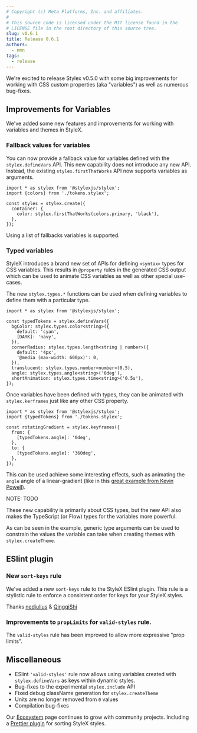 ```yaml
---
# Copyright (c) Meta Platforms, Inc. and affiliates.
#
# This source code is licensed under the MIT license found in the
# LICENSE file in the root directory of this source tree.
slug: v0.6.1
title: Release 0.6.1
authors: 
  - nmn
tags: 
  - release
---
```


We're excited to release Stylex v0.5.0 with some big improvements for working
with CSS custom properties (aka "variables") as well as numerous bug-fixes.

## Improvements for Variables

We've added some new features and improvements for working with variables
and themes in StyleX.

### Fallback values for variables

You can now provide a fallback value for variables defined with the `stylex.defineVars` API.
This new capability does not introduce any new API. Instead, the existing `stylex.firstThatWorks` API
now supports variables as arguments.

```tsx
import * as stylex from '@stylexjs/stylex';
import {colors} from './tokens.stylex';

const styles = stylex.create({
  container: {
    color: stylex.firstThatWorks(colors.primary, 'black'),
  },
});
```

Using a list of fallbacks variables is supported.

### Typed variables

StyleX introduces a brand new set of APIs for defining `<syntax>` types for CSS
variables. This results in `@property` rules in the generated CSS output which
can be used to animate CSS variables as well as other special use-cases.

The new `stylex.types.*` functions can be used when defining variables to define
them with a particular type.

```tsx
import * as stylex from '@stylexjs/stylex';

const typedTokens = stylex.defineVars({
  bgColor: stylex.types.color<string>({
    default: 'cyan',
    [DARK]: 'navy',
  }),
  cornerRadius: stylex.types.length<string | number>({
    default: '4px',
    '@media (max-width: 600px)': 0,
  }),
  translucent: stylex.types.number<number>(0.5),
  angle: stylex.types.angle<string>('0deg'),
  shortAnimation: stylex.types.time<string>('0.5s'),
});
```

Once variables have been defined with types, they can be animated
with `stylex.kerframes` just like any other CSS property.

```tsx
import * as stylex from '@stylexjs/stylex';
import {typedTokens} from './tokens.stylex';

const rotatingGradient = stylex.keyframes({
  from: {
    [typedTokens.angle]: '0deg',
  },
  to: {
    [typedTokens.angle]: '360deg',
  },
});
```

This can be used achieve some interesting effects, such as animating the
`angle` angle of a linear-gradient 
(like in this [great example from Kevin Powell](https://www.youtube.com/watch?v=-VOUK-xFAyk)).


<AnimatedGradientBox />

NOTE: TODO

These new capability is primarily about CSS types, but the new API
also makes the TypeScript (or Flow) types for the variables more powerful.

As can be seen in the example, generic type arguments can be used to constrain
the values the variable can take when creating themes with `stylex.createTheme`.


## ESlint plugin

### New `sort-keys` rule

We've added a new `sort-keys` rule to the StyleX ESlint plugin. This rule
is a stylistic rule to enforce a consistent order for keys for your StyleX
styles.

Thanks [nedjulius](https://github.com/nedjulius) & [QingqiShi](https://github.com/QingqiShi)

### Improvements to `propLimits` for `valid-styles` rule.

The `valid-styles` rule has been improved to allow more expressive
"prop limits".

## Miscellaneous

- ESlint `'valid-styles'` rule now allows using variables created with
  `stylex.defineVars` as keys within dynamic styles.
- Bug-fixes to the experimental `stylex.include` API
- Fixed debug className generation for `stylex.createTheme`
- Units are no longer removed from `0` values
- Compilation bug-fixes

Our [Ecosystem](/docs/learn/ecosystem/) page continues to grow with community projects. Including a
[Prettier plugin](https://github.com/nedjulius/prettier-plugin-stylex-key-sort) for sorting StyleX styles.


